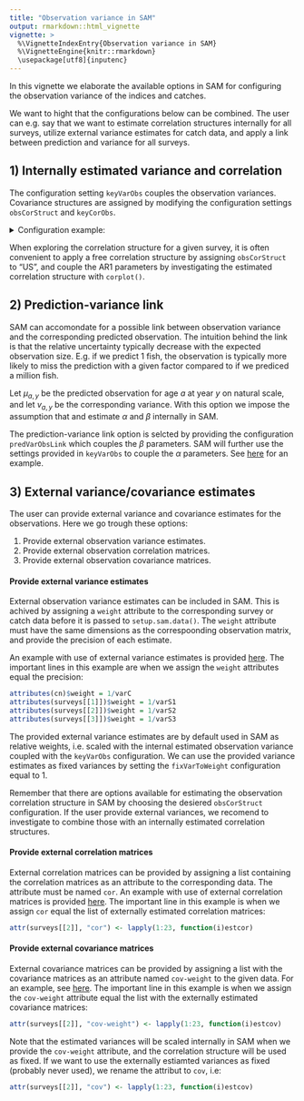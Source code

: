 ```yaml
---
title: "Observation variance in SAM"
output: rmarkdown::html_vignette
vignette: >
  %\VignetteIndexEntry{Observation variance in SAM}
  %\VignetteEngine{knitr::rmarkdown}
  \usepackage[utf8]{inputenc}
---
```


  
 In this vignette we elaborate the available options in SAM for configuring the observation variance of the indices and catches.

We want to hight that the configurations below can be combined. The user can e.g. say that we want to estimate correlation structures internally for all surveys, utilize external variance estimates for catch data, and apply a link between prediction and variance for all surveys.

## 1) Internally estimated variance and correlation


The configuration setting `keyVarObs` couples the observation variances. Covariance structures are assigned by modifying the configuration settings `obsCorStruct` and `keyCorObs`. 

<details>  
  <summary> Configuration example: </summary>


```r
  knitr::include_graphics("varianceExample.png")
```


An example of configuration settings imposing separate variance parameters for each fleet, independence between ages in catch data (typically used), and AR1 structure between ages within each survey. Note that separate AR1-parameter are here assumed between the youngest ages within each survey. Details regarding the correlation structures are provided here: [Berg and Nielsen (2016)](https://academic.oup.com/icesjms/article/73/7/1788/2458744)
</details>

When exploring the correlation structure for a given survey, it is often convenient to apply a free correlation structure by assigning `obsCorStruct` to "US", and couple the AR1 parameters by investigating the estimated correlation structure with `corplot()`.

## 2) Prediction-variance link

SAM can accomondate for a possible link between observation variance and the corresponding predicted observation. The intuition behind the link is that the relative uncertainty typically decrease with the expected observation size. E.g. if we predict 1 fish, the observation is typically more likely to miss the prediction with a given factor compared to if we prediced a million fish. 

\vspace{2mm}
Let $\mu_{a,y}$ be the predicted observation for age $a$ at year $y$ on natural scale, and let $v_{a,y}$ be the corresponding variance. With this option we impose the assumption that
\begin{align}
v_{a,y} = \alpha \mu_{a,y}^{\beta},  \nonumber
\end{align}
and estimate $\alpha$ and $\beta$ internally in SAM.

The prediction-variance link option is selcted by providing the configuration `predVarObsLink` which couples the $\beta$ parameters. SAM will further use the settings provided in `keyVarObs` to couple the $\alpha$ parameters. See [here](https://github.com/fishfollower/SAM/blob/master/testmore/neaHaddockPredVar/script.R)  for an example.

## 3) External variance/covariance estimates
The user can provide external variance and covariance estimates for the observations. Here we go trough these options:
  
1. Provide external observation variance estimates.
1. Provide external observation correlation matrices.
1. Provide external observation covariance matrices.


#### Provide external variance estimates



External observation variance estimates can be included in SAM. This is achived by assigning a `weight` attribute to the corresponding survey or catch data before it is passed to `setup.sam.data()`. The `weight` attribute must have the same dimensions as the correspoonding observation matrix, and provide the precision of each estimate.

An example with use of external variance estimates is provided [here](https://github.com/fishfollower/SAM/blob/master/testmore/herringVar/script.R). The important lines in this example are when we assign the `weight` attributes equal the precision:
```r
attributes(cn)$weight = 1/varC
attributes(surveys[[1]])$weight = 1/varS1
attributes(surveys[[2]])$weight = 1/varS2
attributes(surveys[[3]])$weight = 1/varS3
```


The provided external variance estimates are by default used in SAM as relative weights, i.e. scaled with the internal estimated observation variance coupled with the `keyVarObs` configuration. We can use the provided variance estimates as fixed variances by setting the `fixVarToWeight` configuration equal to 1.  

Remember that there are options available for estimating the observation correlation structure in SAM by choosing the desiered `obsCorStruct` configuration. If the user provide external variances, we recomend to investigate to combine those with an internally estimated correlation structures. 


#### Provide external correlation matrices

External correlation matrices can be provided by assigning a list containing the correlation matrices as an attribute to the corresponding data. The attribute must be named `cor`. An example with use of external correlation matrices is provided [here](https://github.com/fishfollower/SAM/blob/master/testmore/nscodcovar/script.R). The important line in this example is when we assign `cor` equal the list of externally estimated correlation matrices:
```r
attr(surveys[[2]], "cor") <- lapply(1:23, function(i)estcor)
```


#### Provide external covariance matrices

External covariance matrices can be provided by assigning a list with the covariance matrices as an attribute named `cov-weight` to the given data. For an example, see [here](https://github.com/fishfollower/SAM/blob/master/testmore/nscodcovar/script.R). The important line in this example is when we assign the `cov-weight` attribute equal the list with the externally estimated  covariance matrices:
```r
attr(surveys[[2]], "cov-weight") <- lapply(1:23, function(i)estcov)
```
Note that the estimated variances will be scaled internally in SAM when we provide the `cov-weight` attribute, and the correlation structure will be used as fixed. If we want to use the externally estiamted variances as fixed (probably never used), we rename the attribut to `cov`, i.e:
```r
attr(surveys[[2]], "cov") <- lapply(1:23, function(i)estcov)
```

